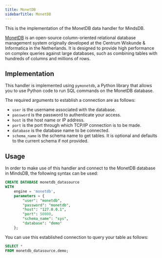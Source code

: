 ```yaml
---
title: MonetDB
sidebarTitle: MonetDB
---
```


This is the implementation of the MonetDB data handler for MindsDB.

[MonetDB](https://www.monetdb.org/) is an open-source column-oriented relational database management system originally developed at the Centrum Wiskunde & Informatica in the Netherlands. It is designed to provide high performance on complex queries against large databases, such as combining tables with hundreds of columns and millions of rows.

## Implementation

This handler is implemented using `pymonetdb`, a Python library that allows you to use Python code to run SQL commands on the MonetDB database.

The required arguments to establish a connection are as follows:

* `user` is the username associated with the database.
* `password` is the password to authenticate your access.
* `host` is the host name or IP address.
* `port` is the port through which TCP/IP connection is to be made.
* `database` is the database name to be connected.
* `schema_name` is the schema name to get tables. It is optional and defaults to the current schema if not provided.

## Usage

In order to make use of this handler and connect to the MonetDB database in MindsDB, the following syntax can be used:

```sql
CREATE DATABASE monetdb_datasource
WITH
    engine = 'monetdb',
    parameters = {
        "user": "monetdb",
        "password": "monetdb",
        "host": "127.0.0.1",
        "port": 50000,
        "schema_name": "sys",
        "database": "demo"
    };
```

You can use this established connection to query your table as follows:

```sql
SELECT *
FROM monetdb_datasource.demo;
```

